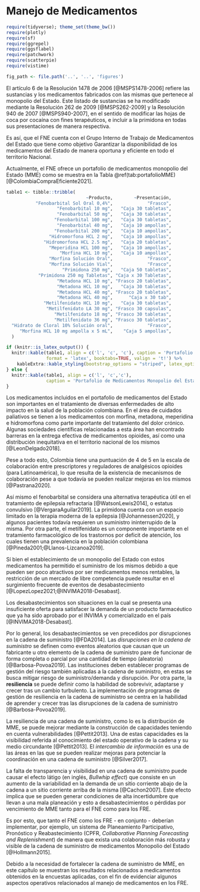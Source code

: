 # Manejo de Medicamentos

```r
require(tidyverse); theme_set(theme_bw())
require(plotly)
require(sf)
require(ggrepel)
require(ggsflabel)
require(patchwork)
require(scatterpie)
require(vistime)

fig_path <- file.path('..', '..', 'figures')

```

\maxdeadcycles=1000

El artículo 6 de la Resolución 1478 de 2006 [@MSPS1478-2006] refiere las sustancias y los medicamentos fabricados con las mismas que pertenece al monopolio del Estado. Este listado de sustancias se ha modificado mediante la Resolución 262 de 2009 [@MSPS262-2009] y la Resolución 940 de 2007 [@MSPS940-2007], en el sentido de modificar las hojas de coca por cocaína con fines terapéuticos, e incluir a la primidona en todas sus presentaciones de manera respectiva. 

Es así, que el FNE cuenta con el Grupo Interno de Trabajo de Medicamentos del Estado que tiene como objetivo Garantizar la disponibilidad de los medicamentos del Estado de manera oportuna y eficiente en todo el territorio Nacional. 

Actualmente, el FNE ofrece un portafolio de medicamentos monopolio del Estado (MME) como se muestra en la Tabla \@ref(tab:portafolioMME) [@ColombiaCompraEficiente2021].

```r
table1 <- tibble::tribble(
                              ~Producto,        ~Presentación,                       ~Observaciones,
           "Fenobarbital Sol Oral 0,4%",             "Frasco",                                   'Disponible',
                   "Fenobarbital 10 mg",   "Caja 30 tabletas",                                   'Disponible',
                   "Fenobarbital 50 mg",   "Caja 30 tabletas",                                   'Disponible',
                  "Fenobarbital 100 mg",   "Caja 30 tabletas",                                   'Disponible',
                   "Fenobarbital 40 mg",   "Caja 10 ampollas",                                   'Disponible',
                  "Fenobarbital 200 mg",   "Caja 10 ampollas",                                   'Disponible',
                "Hidromorfona HCL 2 mg",   "Caja 10 ampollas",                                   'Disponible',
              "Hidromorfona HCL 2.5 mg",   "Caja 20 tabletas",                                   'Disponible',
                "Meperidina HCL 100 mg",   "Caja 10 ampollas",                                   'Disponible',
                    "Morfina HCL 10 mg",   "Caja 10 ampollas",                                   'Disponible',
                "Morfina Solución Oral",             "Frasco",                                   'Disponible',
                "Morfina Solución Vial",             "Frasco",                     "Sin unidades disponibles",
                     "Primidona 250 mg",   "Caja 50 tabletas",                     "Sin unidades disponibles",
            "Primidona 250 mg Tabletas", "Caja x 30 Tabletas",                                   'Disponible',
                   "Metadona HCL 10 mg", "Frasco 20 tabletas",                                   'Disponible',
                   "Metadona HCL 10 mg",   "Caja 30 tabletas",                                   'Disponible',
                   "Metadona HCL 40 mg", "Frasco 20 tabletas",                                   'Disponible',
                   "Metadona HCL 40 mg",      "Caja x 30 tab",                                   'Disponible',
              "Metilfenidato HCL 10 mg",   "Caja 30 tabletas",                                   'Disponible',
               "Metilfenidato LA 30 mg", "Frasco 30 capsulas",                                   'Disponible',
                  "Metilfenidato 18 mg", "Frasco 30 tabletas",                                   'Disponible',
                  "Metilfenidato 36 mg", "Frasco 30 tabletas",                                   'Disponible',
  "Hidrato de Cloral 10% Solución oral",             "Frasco",                                   'Disponible',
     "Morfina HCL 10 mg ampolla x 5 mL",    "Caja 5 ampollas",                                   'Disponible'
  )

if (knitr::is_latex_output()) {
  knitr::kable(table1, align = c('l', 'c', 'c'), caption = 'Portafolio de Medicamentos Monopolio del Estado.', 
               format = 'latex', booktabs=TRUE, valign = 't!') %>% 
	kableExtra::kable_styling(bootstrap_options = "striped", latex_options = "hold_position")
} else {
  knitr::kable(table1, align = c('l', 'c','c'), 
               caption = 'Portafolio de Medicamentos Monopolio del Estado.', format = 'html')
}
```


Los medicamentos incluidos en el portafolio de medicamentos del Estado son importantes en el tratamiento de diversas enfermedades de alto impacto en la salud de la población colombiana. En el área de cuidados paliativos se tienen a los medicamentos con morfina, metadona, meperidina e hidromorfona como parte importante del tratamiento del dolor crónico. Algunas sociedades científicas relacionadas a esta área han encontrado barreras en la entrega efectiva de medicamentos opioides, así como una distribución inequitativa en el territorio nacional de los mismos [@LeonDelgado2018].

Pese a todo esto, Colombia tiene una puntuación de 4 de 5 en la escala de colaboración entre prescriptores y reguladores de analgésicos opioides (para Latinoamérica), lo que resulta de la existencia de mecanismos de colaboración pese a que todavía se pueden realizar mejoras en los mismos [@Pastrana2020]. 

Así mismo el fenobarbital se considera una alternativa terapéutica útil en el tratamiento de epilepsia refractaria [@WatsonLewis2014], o estatus convulsivo [@VergaraAguilar2019]. La primidona cuenta con un espacio limitado en la terapia moderna de la epilepsia [@Johannessen2020], y algunos pacientes todavía requieren un suministro ininterrupido de la misma. Por otra parte, el metilfenidato es un componente importante en el tratamiento farmacológico de los trastornos por deficit de atención, los cuales tienen una prevalencia en la población colombiana [@Pineda2001;@Llanos-Lizcanoa2019]. 

Sí bien el establecimiento de un monopolio del Estado con estos medicamentos ha permitido el suministro de los mismos debido a que pueden ser poco atractivos por ser medicamentos menos rentables, la restricción de un mercado de libre competencia puede resultar en el surgimiento frecuente de eventos de desabastecimiento [@LopezLopez2021;@INVIMA2018-Desabast]. 

Los desabastecimientos son situaciones en la cual se presenta una insuficiente oferta para satisfacer la demanda de un producto farmacéutico que ya ha sido aprobado por el INVIMA y comercializado en el país [@INVIMA2018-Desabast]. 

Por lo general, los desabastecimientos se ven precedidos por disrupciones en la cadena de suministro [@FDA2014]. Las *disrupciones en la cadena de suministro* se definen como eventos aleatorios que causan que un fabricante u otro elemento de la cadena de suministro pare de funcionar de forma completa o parcial por una cantidad de tiempo (aleatoria) [@Barbosa-Povoa2019]. Las instituciones deben establecer programas de gestión del riesgo también aplicadas a la cadena de suministro, en estas se busca mitigar riesgo de suministro/demanda y disrupción. Por otra parte, la **resiliencia** se puede definir como la habilidad de sobrevivir, adaptarse y crecer tras un cambio turbulento. La implementación de programas de gestión de resiliencia en la cadena de suministro se centra en la habilidad de aprender y crecer tras las disrupciones de la cadena de suministro [@Barbosa-Povoa2019].

La resiliencia de una cadena de suministro, como lo es la distribución de MME, se puede mejorar mediante la construcción de capacidades teniendo en cuenta vulnerabilidades [@Pettit2013]. Una de estas capacidades es la visibilidad referida al conocimiento del estado operativo de la cadena y su medio circundante [@Pettit2013]. El *intercambio de información* es una de las áreas en las que se pueden realizar mejoras para potenciar la coordinación en una cadena de suministro [@Silver2017]. 

La falta de transparencia y visibilidad en una cadena de suministro puede causar el efecto látigo (en inglés, *Bullwhip effect*) que consiste en un aumento de la variabilidad en la demanda de un sitio corriente abajo de la cadena a un sitio corriente arriba de la misma [@Cachon2007]. Este efecto implica que se pueden generar condiciones de alta incertidumbre que llevan a una mala planeación y esto a desabastecimientos o pérdidas por vencimiento de MME tanto para el FNE como para los FRE. 

Es por esto, que tanto el FNE como los FRE - en conjunto - deberían implementar, por ejemplo, un sistema de Planeamiento Participativo, Pronóstico y Reabastecimiento (CPFR, *Collaborative Planning Forecasting and Replenishment*) de manera que exista una colaboración más robusta y visible de la cadena de suministro de medicamentos Monopolio del Estado [@Hollmann2015]. 

Debido a la necesidad de fortalecer la cadena de suministro de MME, en este capítulo se muestran los resultados relacionados a medicamentos obtenidos en la encuestas aplicadas, con el fin de evidenciar algunos aspectos operativos relacionados al manejo de medicamentos en los FRE.